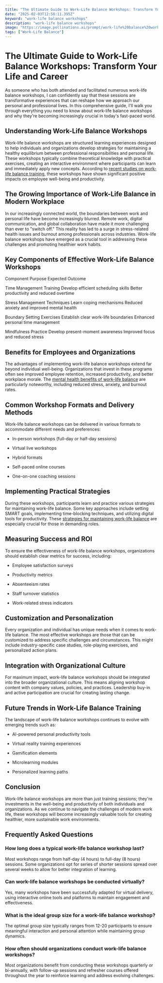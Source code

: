 ```yaml
---
title: "The Ultimate Guide to Work-Life Balance Workshops: Transform Your Life and Career"
date: "2025-02-03T12:58:11.395Z"
keyword: "work-life balance workshops"
description: "work-life balance workshops"
image: "https://image.pollinations.ai/prompt/work-life%20balance%20workshops%2C%20realistic%20photo%2C%20high%20quality%2C%204k?width=1024&height=1024&nologo=true"
tags: ["Work-Life Balance"]
---
```


# The Ultimate Guide to Work-Life Balance Workshops: Transform Your Life and Career


As someone who has both attended and facilitated numerous work-life balance workshops, I can confidently say that these sessions are transformative experiences that can reshape how we approach our personal and professional lives. In this comprehensive guide, I'll walk you through everything you need to know about work-life balance workshops and why they're becoming increasingly crucial in today's fast-paced world.



## Understanding Work-Life Balance Workshops


Work-life balance workshops are structured learning experiences designed to help individuals and organizations develop strategies for maintaining a healthy equilibrium between professional responsibilities and personal life. These workshops typically combine theoretical knowledge with practical exercises, creating an interactive environment where participants can learn and immediately apply new concepts. According to [recent studies on work-life balance training](https://productivityprospect.com/blog/work-life-balance-workshops-and-training/), these workshops have shown significant positive impacts on employee well-being and productivity.



## The Growing Importance of Work-Life Balance in Modern Workplace


In our increasingly connected world, the boundaries between work and personal life have become increasingly blurred. Remote work, digital communication, and global collaboration have made it more challenging than ever to "switch off." This reality has led to a surge in stress-related health issues and burnout among professionals across industries. Work-life balance workshops have emerged as a crucial tool in addressing these challenges and promoting healthier work habits.



## Key Components of Effective Work-Life Balance Workshops




Component
Purpose
Expected Outcome


Time Management Training
Develop efficient scheduling skills
Better productivity and reduced overtime


Stress Management Techniques
Learn coping mechanisms
Reduced anxiety and improved mental health


Boundary Setting Exercises
Establish clear work-life boundaries
Enhanced personal time management


Mindfulness Practice
Develop present-moment awareness
Improved focus and reduced stress





## Benefits for Employees and Organizations


The advantages of implementing work-life balance workshops extend far beyond individual well-being. Organizations that invest in these programs often see improved employee retention, increased productivity, and better workplace morale. The [mental health benefits of work-life balance](https://productivityprospect.com/blog/benefits-of-work-life-balance-for-mental-health/) are particularly noteworthy, including reduced stress, anxiety, and burnout rates.



## Common Workshop Formats and Delivery Methods


Work-life balance workshops can be delivered in various formats to accommodate different needs and preferences:




- In-person workshops (full-day or half-day sessions)

- Virtual live workshops

- Hybrid formats

- Self-paced online courses

- One-on-one coaching sessions



## Implementing Practical Strategies


During these workshops, participants learn and practice various strategies for maintaining work-life balance. Some key approaches include setting SMART goals, implementing time-blocking techniques, and utilizing digital tools for productivity. These [strategies for maintaining work-life balance](https://productivityprospect.com/blog/best-strategies-for-maintaining-work-life-balance-in-demanding-job/) are especially crucial for those in demanding roles.



## Measuring Success and ROI


To ensure the effectiveness of work-life balance workshops, organizations should establish clear metrics for success, including:




- Employee satisfaction surveys

- Productivity metrics

- Absenteeism rates

- Staff turnover statistics

- Work-related stress indicators



## Customization and Personalization


Every organization and individual has unique needs when it comes to work-life balance. The most effective workshops are those that can be customized to address specific challenges and circumstances. This might include industry-specific case studies, role-playing exercises, and personalized action plans.



## Integration with Organizational Culture


For maximum impact, work-life balance workshops should be integrated into the broader organizational culture. This means aligning workshop content with company values, policies, and practices. Leadership buy-in and active participation are crucial for creating lasting change.



## Future Trends in Work-Life Balance Training


The landscape of work-life balance workshops continues to evolve with emerging trends such as:




- AI-powered personal productivity tools

- Virtual reality training experiences

- Gamification elements

- Microlearning modules

- Personalized learning paths



## Conclusion


Work-life balance workshops are more than just training sessions; they're investments in the well-being and productivity of both individuals and organizations. As we continue to navigate the challenges of modern work life, these workshops will become increasingly valuable tools for creating healthier, more sustainable work environments.



## Frequently Asked Questions


### How long does a typical work-life balance workshop last?

Most workshops range from half-day (4 hours) to full-day (8 hours) sessions. Some organizations opt for series of shorter sessions spread over several weeks to allow for better integration of learning.



### Can work-life balance workshops be conducted virtually?

Yes, many workshops have been successfully adapted for virtual delivery, using interactive online tools and platforms to maintain engagement and effectiveness.



### What is the ideal group size for a work-life balance workshop?

The optimal group size typically ranges from 12-20 participants to ensure meaningful interaction and personal attention while maintaining group dynamics.



### How often should organizations conduct work-life balance workshops?

Most organizations benefit from conducting these workshops quarterly or bi-annually, with follow-up sessions and refresher courses offered throughout the year to reinforce learning and address evolving challenges.

